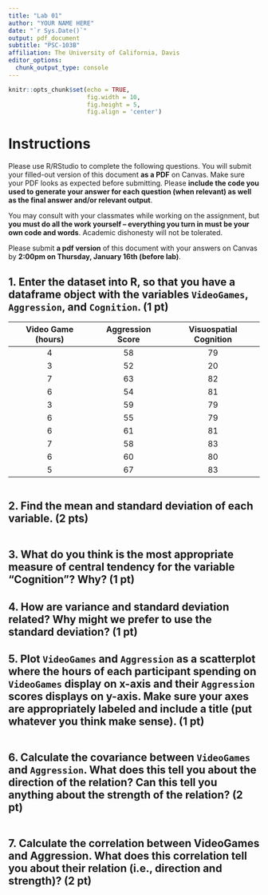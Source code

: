 ```yaml
---
title: "Lab 01"
author: "YOUR NAME HERE"
date: "`r Sys.Date()`"
output: pdf_document
subtitle: "PSC-103B"
affiliation: The University of California, Davis
editor_options:
  chunk_output_type: console
---
```


```r
knitr::opts_chunk$set(echo = TRUE,
                      fig.width = 10,
                      fig.height = 5,
                      fig.align = 'center')

```

# Instructions

Please use R/RStudio to complete the following questions. You will submit your filled-out version of this document **as a PDF** on Canvas. Make sure your PDF looks as expected before submitting. Please **include the code you used to generate your answer for each question (when relevant) as well as the final answer and/or relevant output**.

You may consult with your classmates while working on the assignment, but **you must do all the work yourself – everything you turn in must be your own code and words**. Academic dishonesty will not be tolerated. 

Please submit **a pdf version** of this document with your answers on Canvas by **2:00pm on Thursday, January 16th (before lab)**.

## 1. Enter the dataset into R, so that you have a dataframe object with the variables `VideoGames`, `Aggression`, and `Cognition`. (1 pt)

| Video Game (hours) | Aggression Score | Visuospatial Cognition |
|:------------------:|:----------------:|:----------------------:|
|         4          |        58        |           79           |
|         3          |        52        |           20           |
|         7          |        63        |           82           |
|         6          |        54        |           81           |
|         3          |        59        |           79           |
|         6          |        55        |           79           |
|         6          |        61        |           81           |
|         7          |        58        |           83           |
|         6          |        60        |           80           |
|         5          |        67        |           83           |


```r

```

## 2. Find the mean and standard deviation of each variable. (2 pts)

```r

```

## 3. What do you think is the most appropriate measure of central tendency for the variable "Cognition"? Why? (1 pt)

> 

## 4. How are variance and standard deviation related? Why might we prefer to use the standard deviation? (1 pt)

> 

## 5. Plot `VideoGames` and `Aggression` as a scatterplot where the hours of each participant spending on `VideoGames` display on x-axis and their `Aggression` scores displays on y-axis. Make sure your axes are appropriately labeled and include a title (put whatever you think make sense). (1 pt)

```r

```

## 6. Calculate the covariance between `VideoGames` and `Aggression`. What does this tell you about the direction of the relation? Can this tell you anything about the strength of the relation? (2 pt)

```r

```

> 

## 7. Calculate the correlation between VideoGames and Aggression. What does this correlation tell you about their relation (i.e., direction and strength)? (2 pt)

```r

```

> 